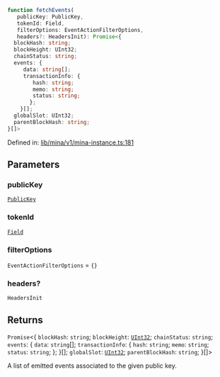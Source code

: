```ts
function fetchEvents(
   publicKey: PublicKey, 
   tokenId: Field, 
   filterOptions: EventActionFilterOptions, 
   headers?: HeadersInit): Promise<{
  blockHash: string;
  blockHeight: UInt32;
  chainStatus: string;
  events: {
     data: string[];
     transactionInfo: {
        hash: string;
        memo: string;
        status: string;
       };
    }[];
  globalSlot: UInt32;
  parentBlockHash: string;
}[]>
```

Defined in: [lib/mina/v1/mina-instance.ts:181](https://github.com/o1-labs/o1js/blob/df1ff77af12d7cbbed4a6167f02815fad4f0dceb/src/lib/mina/v1/mina-instance.ts#L181)

## Parameters

### publicKey

[`PublicKey`](../../../classes/PublicKey.mdx)

### tokenId

[`Field`](../../../classes/Field.mdx)

### filterOptions

`EventActionFilterOptions` = `{}`

### headers?

`HeadersInit`

## Returns

`Promise`\<\{
  `blockHash`: `string`;
  `blockHeight`: [`UInt32`](../../../classes/UInt32.mdx);
  `chainStatus`: `string`;
  `events`: \{
     `data`: `string`[];
     `transactionInfo`: \{
        `hash`: `string`;
        `memo`: `string`;
        `status`: `string`;
       \};
    \}[];
  `globalSlot`: [`UInt32`](../../../classes/UInt32.mdx);
  `parentBlockHash`: `string`;
 \}[]\>

A list of emitted events associated to the given public key.
